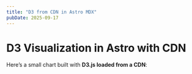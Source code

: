 ```yaml
---
title: "D3 from CDN in Astro MDX"
pubDate: 2025-09-17
---
```


# D3 Visualization in Astro with CDN

Here’s a small chart built with **D3.js loaded from a CDN**:

<div id="chart"></div>

<script src="https://cdn.jsdelivr.net/npm/d3@7" defer></script>
<script>
  // Run after page load
  window.addEventListener("DOMContentLoaded", () => {
    const data = [
      { date: new Date("2025-01-01"), value: 10 },
      { date: new Date("2025-01-02"), value: 15 },
      { date: new Date("2025-01-03"), value: 9 },
      { date: new Date("2025-01-04"), value: 18 },
      { date: new Date("2025-01-05"), value: 12 },
    ];

    const width = 500, height = 250, m = {t:20, r:20, b:30, l:40};
    const w = width - m.l - m.r, h = height - m.t - m.b;

    const svg = d3.select("#chart")
      .append("svg")
      .attr("viewBox", `0 0 ${width} ${height}`)
      .append("g")
      .attr("transform", `translate(${m.l},${m.t})`);

    const x = d3.scaleUtc()
      .domain(d3.extent(data, d => d.date))
      .range([0, w]);

    const y = d3.scaleLinear()
      .domain([0, d3.max(data, d => d.value)])
      .nice()
      .range([h, 0]);

    svg.append("g")
      .attr("transform", `translate(0,${h})`)
      .call(d3.axisBottom(x));

    svg.append("g")
      .call(d3.axisLeft(y));

    const line = d3.line()
      .x(d => x(d.date))
      .y(d => y(d.value))
      .curve(d3.curveMonotoneX);

    svg.append("path")
      .datum(data)
      .attr("fill", "none")
      .attr("stroke", "steelblue")
      .attr("stroke-width", 2)
      .attr("d", line);
  });
</script>

<style>
  #chart {
    max-width: 100%;
    margin: 1rem 0;
  }
  svg {
    width: 100%;
    height: auto;
  }
</style>
